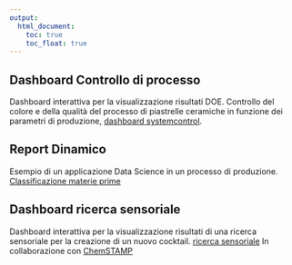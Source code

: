---
output:
  html_document: 
    toc: true
    toc_float: true
---

<link rel="stylesheet" href="styles.css" type="text/css">

## Dashboard Controllo di processo

Dashboard interattiva per la visualizzazione risultati DOE.
Controllo del colore e della qualità del processo di piastrelle ceramiche in funzione dei parametri di produzione, [dashboard systemcontrol](https://produzioneperfetta.shinyapps.io/systemcontrol/).

## Report Dinamico

Esempio di un applicazione Data Science in un processo di produzione.
[Classificazione materie prime](https://produzioneperfetta.shinyapps.io/DataScience_in_Produzione/)

## Dashboard ricerca sensoriale

Dashboard interattiva per la visualizzazione risultati di una ricerca sensoriale per la creazione di un nuovo cocktail.
[ricerca sensoriale](https://produzioneperfetta.shinyapps.io/visual-smart/)
In collaborazione con [ChemSTAMP](http://www.chemstamp.it/index.php?lang=it)

